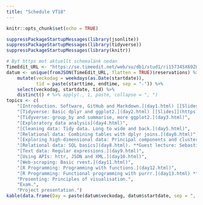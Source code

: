```yaml
---
title: "Schedule VT18"
---
```


```r
knitr::opts_chunk$set(echo = TRUE)
```

```r
suppressPackageStartupMessages(library(jsonlite))
suppressPackageStartupMessages(library(tidyverse))
suppressPackageStartupMessages(library(knitr))

# Byt https mot aktuellt schemalänk nedan
TimeEdit_URL <- "https://se.timeedit.net/web/su/db1/stud1/ri157345X69Z06Q5Z86g2Ye0yZ076Y32Q0ngQY5Q5572l073oQb5ZWn54%C3%A4KW6c5unQWrl1boW3Z3qud3uuXahWd7blK6Qa765XW1pcBW8W54j6Lj4Wp8VW5W0586m53Xa%C3%A47V0nXao7YXY7w54WX58W568613XY56WW3133wcYIvw0W9Y5x4VorW94XxWW6o94a6oV8W1Wj2oYWV1Wo55WYV677W6Yo3V3X95V0.json"
datum <- unique(fromJSON(TimeEdit_URL, flatten = TRUE)$reservations) %>% 
    mutate(veckodag = weekdays(as.Date(startdate)), 
           tid = paste(starttime, endtime, sep = "-")) %>% 
    select(veckodag, startdate, tid) %>% 
    distinct() # %>% apply(., 1, paste, collapse = ", ")
topics <- c(
    "[Introduction. Software, GitHub and Markdown.](day1.html) [[Slides]](https://rawgit.com/MT5013-VT18/MT5013-VT18.github.io/master/slides/slide1.html#1)",
    "[Tidyverse: Basic dplyr and ggplot2.](day2.html) [[Slides]](https://rawgit.com/MT5013-VT18/MT5013-VT18.github.io/master/slides/slide2.html#1)",
    "[Tidyverse: group_by and summarise, more ggplot2.](day3.html)",
    "[Exploratory data analysis](day4.html)",
    "[Cleaning data: Tidy data. Long to wide and back.](day5.html)",
    "[Relational data: Combining tables with dplyr joins.](day6.html)",
    "[Exploring high-dimensional data: Principal components and clustering](day7.html)[[Slides]](https://rawgit.com/MT5013-VT18/MT5013-VT18.github.io/master/slides/slide7.html#1)",
    "[Relational data: SQL basics](day8.html). **Guest lecture: Sebastian Tengborg from [King](https://king.com/sv)**",
    "[Text data: Regular expressions.](day9.html)",
    "[Using APIs: httr, JSON and XML.](day10.html)",
    "[Web-scraping: Basic rvest.](day11.html)",
    "[R Programming: Programming with functions.](day12.html)",
    "[R Programming: Functional programming with purrr.](day13.html) **Guest lecture: Mehrdad Mamaghani from [Prime](https://primegroup.com/article/insight-mapping-usa-on-facebook-the-case-for-macro-targeting/)**",
    "Presenting: Principles of visualisation.",
    "Exam.",
    "Project presentation.")
kable(data.frame(Day = paste(datum$veckodag, datum$startdate, sep = ", "), Time = datum$tid, Topic = topics))
```
